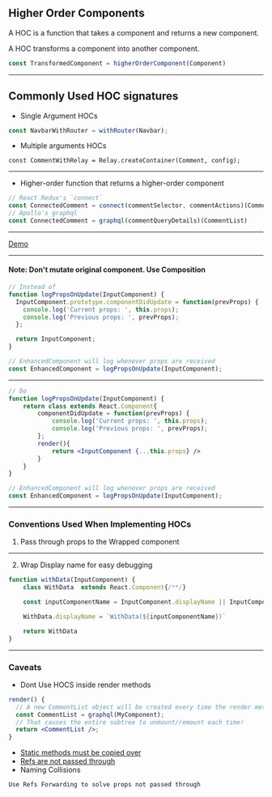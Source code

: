 ## Higher Order Components

A HOC is a function that takes a component and returns a new component.

A HOC transforms a component into another component.

```js
const TransformedComponent = higherOrderComponent(Component)
```

---
## Commonly Used HOC signatures
- Single Argument HOCs
```js
const NavbarWithRouter = withRouter(Navbar);
```
- Multiple arguments HOCs
```
const CommentWithRelay = Relay.createContainer(Comment, config);
```
---
- Higher-order function that returns a higher-order component
```js
// React Redux's `connect`
const ConnectedComment = connect(commentSelector, commentActions)(CommentList);
// Apollo's graphql
const ConnectedComment = graphql(commentQueryDetails)(CommentList)
```
---

[Demo](http://localhost:3000/)

---
#### Note: Don't mutate original component. Use Composition

```jsx
// Instead of
function logPropsOnUpdate(InputComponent) {
  InputComponent.prototype.componentDidUpdate = function(prevProps) {
    console.log('Current props: ', this.props);
    console.log('Previous props: ', prevProps);
  };

  return InputComponent;
}

// EnhancedComponent will log whenever props are received
const EnhancedComponent = logPropsOnUpdate(InputComponent);
```

---
```jsx
// Do
function logPropsOnUpdate(InputComponent) {
    return class extends React.Component{
        componentDidUpdate = function(prevProps) {
            console.log('Current props: ', this.props);
            console.log('Previous props: ', prevProps);
        };
        render(){
            return <InputComponent {...this.props} />
        }
    }
}

// EnhancedComponent will log whenever props are received
const EnhancedComponent = logPropsOnUpdate(InputComponent);
```

---
### Conventions Used When Implementing HOCs

1. Pass through props to the Wrapped component

---

2. Wrap Display name for easy debugging

```jsx
function withData(InputComponent) {
    class WithData  extends React.Component{/**/}

    const inputComponentName = InputComponent.displayName || InputComponent.name || 'Component'

    WithData.displayName = `WithData(${inputComponentName})`

    return WithData
}
```

---
### Caveats
- Dont Use HOCS inside render methods
```jsx
render() {
  // A new CommentList object will be created every time the render method is called
  const CommentList = graphql(MyComponent);
  // That causes the entire subtree to unmount/remount each time!
  return <CommentList />;
}
```
- [Static methods must be copied over](https://reactjs.org/docs/higher-order-components.html#static-methods-must-be-copied-over)
- [Refs are not passed through](https://reactjs.org/docs/higher-order-components.html#refs-arent-passed-through)
- Naming Collisions
```notes
Use Refs Forwarding to solve props not passed through
```
